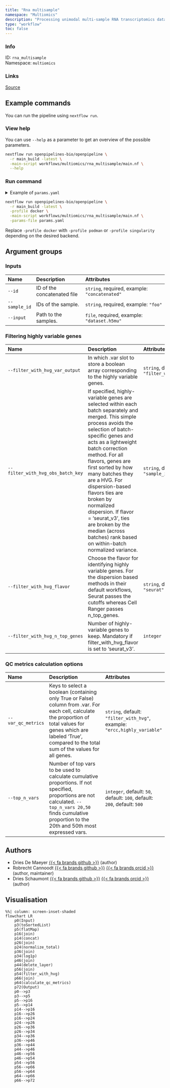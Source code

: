 ```yaml
---
title: "Rna multisample"
namespace: "Multiomics"
description: "Processing unimodal multi-sample RNA transcriptomics data."
type: "workflow"
toc: false
---
```


::: {.column-margin}

### Info

ID: `rna_multisample`  
Namespace: `multiomics`

### Links
[Source](https://github.com/openpipelines-bio/openpipeline/blob/main_build/workflows/multiomics/rna_multisample){.btn-action .btn-sm .btn-info .btn role="button"}

:::



## Example commands

You can run the pipeline using `nextflow run`.

### View help

You can use `--help` as a parameter to get an overview of the possible parameters.

```bash
nextflow run openpipelines-bio/openpipeline \
  -r main_build -latest \
  -main-script workflows/multiomics/rna_multisample/main.nf \
  --help
```

### Run command

<details>
<summary>Example of `params.yaml`</summary>
```yaml
# Inputs
id: # please fill in - example: "concatenated"
sample_id: # please fill in - example: ["foo"]
input: # please fill in - example: ["dataset.h5mu"]

# Filtering highly variable genes
filter_with_hvg_var_output: "filter_with_hvg"
filter_with_hvg_obs_batch_key: "sample_id"
filter_with_hvg_flavor: "seurat"
# filter_with_hvg_n_top_genes: 123

# QC metrics calculation options
var_qc_metrics: ["filter_with_hvg"]
top_n_vars: [50, 100, 200, 500]

# Nextflow input-output arguments
publish_dir: # please fill in - example: "output/"
# param_list: "my_params.yaml"
```
</details>

```bash
nextflow run openpipelines-bio/openpipeline \
  -r main_build -latest \
  -profile docker \
  -main-script workflows/multiomics/rna_multisample/main.nf \
  -params-file params.yaml
```

:::{.callout-note}
Replace `-profile docker` with `-profile podman` or `-profile singularity` depending on the desired backend.
:::

## Argument groups

### Inputs

|Name          |Description                 |Attributes                                    |
|:-------------|:---------------------------|:---------------------------------------------|
|`--id`        |ID of the concatenated file |`string`, required, example: `"concatenated"` |
|`--sample_id` |IDs of the sample.          |`string`, required, example: `"foo"`          |
|`--input`     |Path to the samples.        |`file`, required, example: `"dataset.h5mu"`   |


### Filtering highly variable genes

|Name                              |Description                                                                                                                                                                                                                                                                                                                                                                                                                                                                                 |Attributes                             |
|:---------------------------------|:-------------------------------------------------------------------------------------------------------------------------------------------------------------------------------------------------------------------------------------------------------------------------------------------------------------------------------------------------------------------------------------------------------------------------------------------------------------------------------------------|:--------------------------------------|
|`--filter_with_hvg_var_output`    |In which .var slot to store a boolean array corresponding to the highly variable genes.                                                                                                                                                                                                                                                                                                                                                                                                     |`string`, default: `"filter_with_hvg"` |
|`--filter_with_hvg_obs_batch_key` |If specified, highly-variable genes are selected within each batch separately and merged. This simple  process avoids the selection of batch-specific genes and acts as a lightweight batch correction method.  For all flavors, genes are first sorted by how many batches they are a HVG. For dispersion-based flavors  ties are broken by normalized dispersion. If flavor = 'seurat_v3', ties are broken by the median (across batches) rank based on within-batch normalized variance. |`string`, default: `"sample_id"`       |
|`--filter_with_hvg_flavor`        |Choose the flavor for identifying highly variable genes. For the dispersion based methods in their default workflows, Seurat passes the cutoffs whereas Cell Ranger passes n_top_genes.                                                                                                                                                                                                                                                                                                     |`string`, default: `"seurat"`          |
|`--filter_with_hvg_n_top_genes`   |Number of highly-variable genes to keep. Mandatory if filter_with_hvg_flavor is set to 'seurat_v3'.                                                                                                                                                                                                                                                                                                                                                                                         |`integer`                              |


### QC metrics calculation options

|Name               |Description                                                                                                                                                                                                                    |Attributes                                                                |
|:------------------|:------------------------------------------------------------------------------------------------------------------------------------------------------------------------------------------------------------------------------|:-------------------------------------------------------------------------|
|`--var_qc_metrics` |Keys to select a boolean (containing only True or False) column from .var. For each cell, calculate the proportion of total values for genes which are labeled 'True',  compared to the total sum of the values for all genes. |`string`, default: `"filter_with_hvg"`, example: `"ercc,highly_variable"` |
|`--top_n_vars`     |Number of top vars to be used to calculate cumulative proportions. If not specified, proportions are not calculated. `--top_n_vars 20,50` finds cumulative proportion to the 20th and 50th most expressed vars.                |`integer`, default: `50`, default: `100`, default: `200`, default: `500`  |

## Authors

  * Dries De Maeyer [{{< fa brands github >}}](https://github.com/ddemaeyer) (author)
  * Robrecht Cannoodt [{{< fa brands github >}}](https://github.com/rcannood) [{{< fa brands orcid >}}](https://orcid.org/0000-0003-3641-729X) (author, maintainer)
  * Dries Schaumont [{{< fa brands github >}}](https://github.com/DriesSchaumont) [{{< fa brands orcid >}}](https://orcid.org/0000-0002-4389-0440) (author)

## Visualisation

```mermaid
%%| column: screen-inset-shaded
flowchart LR
    p0(Input)
    p3(toSortedList)
    p5(flatMap)
    p16(join)
    p14(concat)
    p26(join)
    p24(normalize_total)
    p36(join)
    p34(log1p)
    p46(join)
    p44(delete_layer)
    p56(join)
    p54(filter_with_hvg)
    p66(join)
    p64(calculate_qc_metrics)
    p72(Output)
    p0-->p3
    p3-->p5
    p5-->p16
    p5-->p14
    p14-->p16
    p16-->p26
    p16-->p24
    p24-->p26
    p26-->p36
    p26-->p34
    p34-->p36
    p36-->p46
    p36-->p44
    p44-->p46
    p46-->p56
    p46-->p54
    p54-->p56
    p56-->p66
    p56-->p64
    p64-->p66
    p66-->p72

```
